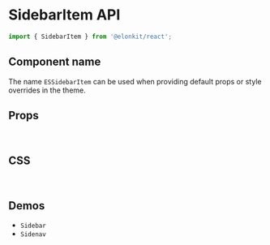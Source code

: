 
<Meta title="Components API/SidebarItem" />

# SidebarItem API

```js
import { SidebarItem } from '@elonkit/react';
```

## Component name

The name `ESSidebarItem` can be used when providing default props or style overrides in the theme.

## Props

<TableInterface name="SidebarItemProps" variant="props" />

<br />

## CSS

<TableInterface name="SidebarItemClasses" variant="css" />

<br />

## Demos

<ul>
  <li>
    <LinkTo kind="components-sidebar" story="demo">
      <code>Sidebar</code>
    </LinkTo>
  </li>

  <li>
    <LinkTo kind="components-sidenav" story="demo">
      <code>Sidenav</code>
    </LinkTo>
  </li>
</ul>
